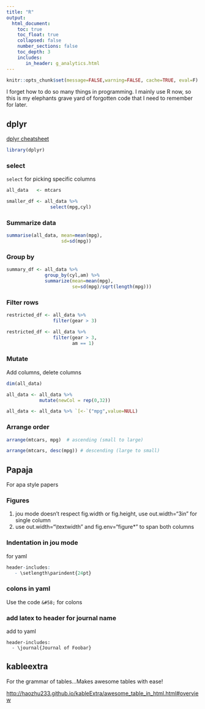 ```yaml
---
title: "R"
output:
  html_document:
    toc: true
    toc_float: true
    collapsed: false
    number_sections: false
    toc_depth: 3
    includes:
       in_header: g_analytics.html
---
```


```r
knitr::opts_chunk$set(message=FALSE,warning=FALSE, cache=TRUE, eval=F)
```

I forget how to do so many things in programming. I mainly use R now, so this is my elephants grave yard of forgotten code that I need to remember for later.

## dplyr

[dplyr cheatsheet](https://github.com/rstudio/cheatsheets/raw/master/data-transformation.pdf)

```r
library(dplyr)
```

### select

`select` for picking specific columns

```r
all_data   <- mtcars

smaller_df <- all_data %>%
                select(mpg,cyl)


```

### Summarize data

```r

summarise(all_data, mean=mean(mpg),
                    sd=sd(mpg))

```

### Group by

```r
summary_df <- all_data %>% 
              group_by(cyl,am) %>%
              summarize(mean=mean(mpg),
                        se=sd(mpg)/sqrt(length(mpg)))
```

### Filter rows

```r

restricted_df <- all_data %>% 
                 filter(gear > 3)

restricted_df <- all_data %>% 
                 filter(gear > 3,
                        am == 1)

```

### Mutate

Add columns, delete columns

```r
dim(all_data)

all_data <- all_data %>% 
            mutate(newCol = rep(0,32))

all_data <- all_data %>% `[<-`("mpg",value=NULL)


```
### Arrange order

```r
arrange(mtcars, mpg)  # ascending (small to large)

arrange(mtcars, desc(mpg)) # descending (large to small)

```

## Papaja

For apa style papers

### Figures

1. jou mode doesn't respect fig.width or fig.height, use out.width="3in" for single column
2. use out.width="\\textwidth" and fig.env="figure*" to span both columns

### Indentation in jou mode

for yaml

```r
header-includes:
   - \setlength\parindent{24pt}
```

### colons in yaml

Use the code `&#58;` for colons

### add latex to header for journal name

add to yaml

```
header-includes:
  - \journal{Journal of Foobar}

```

## kableextra

For the grammar of tables...Makes awesome tables with ease!

[http://haozhu233.github.io/kableExtra/awesome_table_in_html.html#overview](http://haozhu233.github.io/kableExtra/awesome_table_in_html.html#overview)




